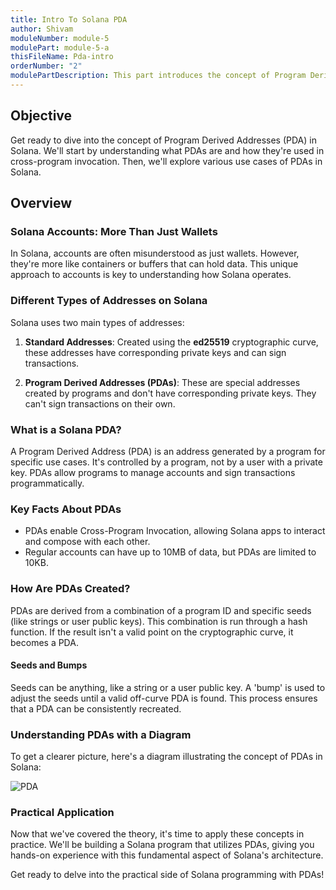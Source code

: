 ```yaml
---
title: Intro To Solana PDA
author: Shivam
moduleNumber: module-5
modulePart: module-5-a
thisFileName: Pda-intro
orderNumber: "2"
modulePartDescription: This part introduces the concept of Program Derived Addresses (PDAs) in Solana, crucial for understanding Solana's programming model and composability.
---
```


## Objective

Get ready to dive into the concept of Program Derived Addresses (PDA) in Solana. We'll start by understanding what PDAs are and how they're used in cross-program invocation. Then, we'll explore various use cases of PDAs in Solana.

## Overview

### Solana Accounts: More Than Just Wallets

In Solana, accounts are often misunderstood as just wallets. However, they're more like containers or buffers that can hold data. This unique approach to accounts is key to understanding how Solana operates.

### Different Types of Addresses on Solana

Solana uses two main types of addresses:

1. **Standard Addresses**: Created using the **ed25519** cryptographic curve, these addresses have corresponding private keys and can sign transactions.

2. **Program Derived Addresses (PDAs)**: These are special addresses created by programs and don't have corresponding private keys. They can't sign transactions on their own.

### What is a Solana PDA?

A Program Derived Address (PDA) is an address generated by a program for specific use cases. It's controlled by a program, not by a user with a private key. PDAs allow programs to manage accounts and sign transactions programmatically.

### Key Facts About PDAs

- PDAs enable Cross-Program Invocation, allowing Solana apps to interact and compose with each other.
- Regular accounts can have up to 10MB of data, but PDAs are limited to 10KB.

### How Are PDAs Created?

PDAs are derived from a combination of a program ID and specific seeds (like strings or user public keys). This combination is run through a hash function. If the result isn't a valid point on the cryptographic curve, it becomes a PDA.

#### Seeds and Bumps

Seeds can be anything, like a string or a user public key. A 'bump' is used to adjust the seeds until a valid off-curve PDA is found. This process ensures that a PDA can be consistently recreated.

### Understanding PDAs with a Diagram

To get a clearer picture, here's a diagram illustrating the concept of PDAs in Solana:

![PDA](/moduleimages/pda.jpeg)

### Practical Application

Now that we've covered the theory, it's time to apply these concepts in practice. We'll be building a Solana program that utilizes PDAs, giving you hands-on experience with this fundamental aspect of Solana's architecture.

Get ready to delve into the practical side of Solana programming with PDAs!